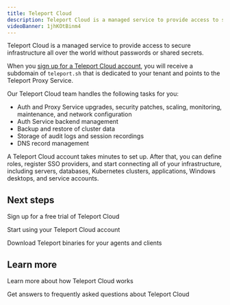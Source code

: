 ```yaml
---
title: Teleport Cloud
description: Teleport Cloud is a managed service to provide access to secure infrastructure all over the world without passwords or shared secrets.
videoBanner: 1jhKOtBinm4
---
```


Teleport Cloud is a managed service to provide access to secure infrastructure
all over the world without passwords or shared secrets.

When you [sign up for a Teleport Cloud account](https://goteleport.com/signup/), you will receive a subdomain of
`teleport.sh` that is dedicated to your tenant and points to the Teleport Proxy
Service. 

Our Teleport Cloud team handles the following tasks for you:

- Auth and Proxy Service upgrades, security patches, scaling, monitoring,
  maintenance, and network configuration
- Auth Service backend management
- Backup and restore of cluster data
- Storage of audit logs and session recordings
- DNS record management

A Teleport Cloud account takes minutes to set up. After that, you can define
roles, register SSO providers, and start connecting all of your infrastructure,
including servers, databases, Kubernetes clusters, applications, Windows
desktops, and service accounts.

## Next steps

<TileSet>
<Tile icon="cloud" title="Sign up" href="https://goteleport.com/signup/">

Sign up for a free trial of Teleport Cloud

</Tile>
<Tile icon="cloud" title="Get started" href="./getting-started.mdx">

Start using your Teleport Cloud account

</Tile>
<Tile icon="cloud" title="Download Teleport" href="./downloads.mdx">

Download Teleport binaries for your agents and clients

</Tile>
</TileSet>

## Learn more

<TileSet>
<Tile icon="cloud" title="Architecture" href="./architecture.mdx">

Learn more about how Teleport Cloud works

</Tile>
<Tile icon="cloud" title="FAQ" href="./faq.mdx">

Get answers to frequently asked questions about Teleport Cloud

</Tile>
</TileSet>
